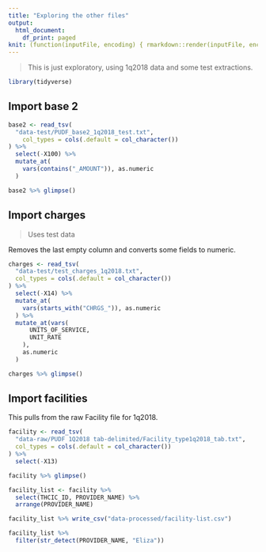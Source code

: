 ```yaml
---
title: "Exploring the other files"
output:
  html_document:
    df_print: paged
knit: (function(inputFile, encoding) { rmarkdown::render(inputFile, encoding = encoding, output_dir = "docs") })
---
```


> This is just exploratory, using 1q2018 data and some test extractions.


```r
library(tidyverse)
```

## Import base 2

```r
base2 <- read_tsv(
  "data-test/PUDF_base2_1q2018_test.txt",
    col_types = cols(.default = col_character())
) %>% 
  select(-X100) %>% 
  mutate_at(
    vars(contains("_AMOUNT")), as.numeric
  )

base2 %>% glimpse()
```

## Import charges

> Uses test data

Removes the last empty column and converts some fields to numeric.

```r
charges <- read_tsv(
  "data-test/test_charges_1q2018.txt",
  col_types = cols(.default = col_character())
) %>%
  select(-X14) %>% 
  mutate_at(
    vars(starts_with("CHRGS_")), as.numeric
  ) %>% 
  mutate_at(vars(
      UNITS_OF_SERVICE,
      UNIT_RATE
    ),
    as.numeric
  )

charges %>% glimpse()
```


## Import facilities

This pulls from the raw Facility file for 1q2018.

```r

facility <- read_tsv(
  "data-raw/PUDF 1Q2018 tab-delimited/Facility_type1q2018_tab.txt",
  col_types = cols(.default = col_character())
) %>%
  select(-X13)

facility %>% glimpse()
```


```r
facility_list <- facility %>% 
  select(THCIC_ID, PROVIDER_NAME) %>% 
  arrange(PROVIDER_NAME)

facility_list %>% write_csv("data-processed/facility-list.csv")
```

```r
facility_list %>% 
  filter(str_detect(PROVIDER_NAME, "Eliza"))
```

